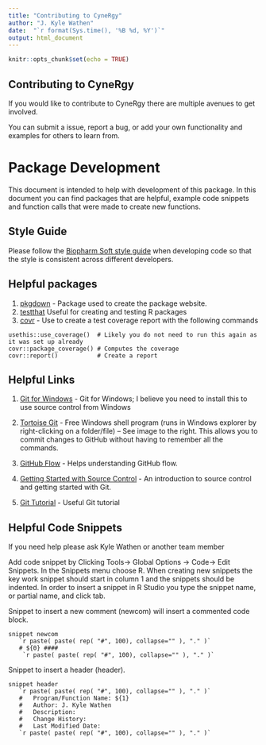 ```yaml
---
title: "Contributing to CyneRgy"
author: "J. Kyle Wathen"
date:  "`r format(Sys.time(), '%B %d, %Y')`"
output: html_document
---
```


```r
knitr::opts_chunk$set(echo = TRUE)
```

## Contributing to CyneRgy

If you would like to contribute to CyneRgy there are multiple avenues to get involved. 

You can submit a issue, report a bug, or add your own functionality and examples for others to learn from.



# Package Development

This document is intended to help with development of this package.  In this document you can find packages that are helpful, example code snippets and function calls that were made to create new functions. 

## Style Guide 

Please follow the [Biopharm Soft style guide](https://biopharmsoftgrp.github.io/BioPharmSoftRStyleGuide/) when developing code so that the style is consistent across different developers. 

## Helpful packages
1. [pkgdown](https://pkgdown.r-lib.org/reference/build_home.html) - Package used to create the package website. 
1. [testthat](https://testthat.r-lib.org/) Useful for creating and testing R packages
1. [covr](https://covr.r-lib.org/) - Use to create a test coverage report with the following commands
 ```
usethis::use_coverage()  # Likely you do not need to run this again as it was set up already
covr::package_coverage() # Computes the coverage
covr::report()           # Create a report
```

## Helpful Links
1. [Git for Windows](https://git-for-windows.github.io/)  - Git for Windows; I believe you need to install this to use source control from Windows
3. [Tortoise Git](https://tortoisegit.org/) - Free Windows shell program (runs in Windows explorer by right-clicking on a folder/file) – See image to the right.  This allows you to commit changes to GitHub without having to remember all the commands. 
2. [GitHub Flow](https://guides.github.com/introduction/flow/) - Helps understanding GitHub flow.

4. [Getting Started with Source Control](https://git-scm.com/book/en/v1/Getting-Started-About-Version-Control) - An introduction to source control and getting started with Git.
5. [Git Tutorial](https://backlog.com/git-tutorial/) - Useful Git tutorial 




## Helpful Code Snippets
If you need help please ask Kyle Wathen or another team member

Add code snippet by Clicking Tools-> Global Options -> Code-> Edit Snippets.  In the Snippets menu choose R.  When creating new snippets the key work snippet should start in column 1 and the snippets should be indented.  In order to insert a snippet in R Studio you type the snippet name, or partial name, and click tab. 


Snippet to insert a new comment (newcom) will insert a commented code block.

 ```
snippet newcom
    `r paste( paste( rep( "#", 100), collapse="" ), "." )`
    # ${0} ####
     `r paste( paste( rep( "#", 100), collapse="" ), "." )`
```

Snippet to insert a header (header).

```
snippet header
   `r paste( paste( rep( "#", 100), collapse="" ), "." )`
   #   Program/Function Name: ${1}
   #   Author: J. Kyle Wathen
   #   Description:
   #   Change History:
   #   Last Modified Date:
   `r paste( paste( rep( "#", 100), collapse="" ), "." )`
```
